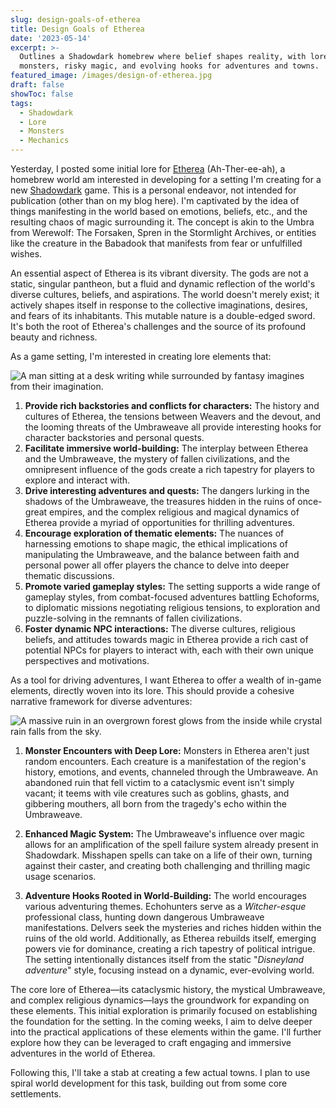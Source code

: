 ```yaml
---
slug: design-goals-of-etherea
title: Design Goals of Etherea
date: '2023-05-14'
excerpt: >-
  Outlines a Shadowdark homebrew where belief shapes reality, with lore-driven
  monsters, risky magic, and evolving hooks for adventures and towns.
featured_image: /images/design-of-etherea.jpg
draft: false
showToc: false
tags:
  - Shadowdark
  - Lore
  - Monsters
  - Mechanics
---
```


Yesterday, I posted some initial lore for [Etherea](/2023/05/13/the-world-of-etherea/) (Ah-Ther-ee-ah), a homebrew world am interested in developing for a setting I'm creating for a new [Shadowdark](https://www.thearcanelibrary.com/pages/shadowdark) game. This is a personal endeavor, not intended for publication (other than on my blog here). I'm captivated by the idea of things manifesting in the world based on emotions, beliefs, etc., and the resulting chaos of magic surrounding it. The concept is akin to the Umbra from Werewolf: The Forsaken, Spren in the Stormlight Archives, or entities like the creature in the Babadook that manifests from fear or unfulfilled wishes.

An essential aspect of Etherea is its vibrant diversity. The gods are not a static, singular pantheon, but a fluid and dynamic reflection of the world's diverse cultures, beliefs, and aspirations. The world doesn't merely exist; it actively shapes itself in response to the collective imaginations, desires, and fears of its inhabitants. This mutable nature is a double-edged sword. It's both the root of Etherea's challenges and the source of its profound beauty and richness.

As a game setting, I'm interested in creating lore elements that:

![A man sitting at a desk writing while surrounded by fantasy imagines from their imagination.](/images/design-of-etherea.jpg)

1. **Provide rich backstories and conflicts for characters:** The history and cultures of Etherea, the tensions between Weavers and the devout, and the looming threats of the Umbraweave all provide interesting hooks for character backstories and personal quests.
2. **Facilitate immersive world-building:** The interplay between Etherea and the Umbraweave, the mystery of fallen civilizations, and the omnipresent influence of the gods create a rich tapestry for players to explore and interact with.
3. **Drive interesting adventures and quests:** The dangers lurking in the shadows of the Umbraweave, the treasures hidden in the ruins of once-great empires, and the complex religious and magical dynamics of Etherea provide a myriad of opportunities for thrilling adventures.
4. **Encourage exploration of thematic elements:** The nuances of harnessing emotions to shape magic, the ethical implications of manipulating the Umbraweave, and the balance between faith and personal power all offer players the chance to delve into deeper thematic discussions.
5. **Promote varied gameplay styles:** The setting supports a wide range of gameplay styles, from combat-focused adventures battling Echoforms, to diplomatic missions negotiating religious tensions, to exploration and puzzle-solving in the remnants of fallen civilizations.
6. **Foster dynamic NPC interactions:** The diverse cultures, religious beliefs, and attitudes towards magic in Etherea provide a rich cast of potential NPCs for players to interact with, each with their own unique perspectives and motivations.

As a tool for driving adventures, I want Etherea to offer a wealth of in-game elements, directly woven into its lore. This should provide a cohesive narrative framework for diverse adventures:

 ![A massive ruin in an overgrown forest glows from the inside while crystal rain falls from the sky.](/images/etherea-crystal-rain-ruin.jpg)

1. **Monster Encounters with Deep Lore:** Monsters in Etherea aren't just random encounters. Each creature is a manifestation of the region's history, emotions, and events, channeled through the Umbraweave. An abandoned ruin that fell victim to a cataclysmic event isn't simply vacant; it teems with vile creatures such as goblins, ghasts, and gibbering mouthers, all born from the tragedy's echo within the Umbraweave.

2. **Enhanced Magic System:** The Umbraweave's influence over magic allows for an amplification of the spell failure system already present in Shadowdark. Misshapen spells can take on a life of their own, turning against their caster, and creating both challenging and thrilling magic usage scenarios.

3. **Adventure Hooks Rooted in World-Building:** The world encourages various adventuring themes. Echohunters serve as a *Witcher-esque* professional class, hunting down dangerous Umbraweave manifestations. Delvers seek the mysteries and riches hidden within the ruins of the old world. Additionally, as Etherea rebuilds itself, emerging powers vie for dominance, creating a rich tapestry of political intrigue. The setting intentionally distances itself from the static "*Disneyland adventure*" style, focusing instead on a dynamic, ever-evolving world.

The core lore of Etherea—its cataclysmic history, the mystical Umbraweave, and complex religious dynamics—lays the groundwork for expanding on these elements. This initial exploration is primarily focused on establishing the foundation for the setting. In the coming weeks, I aim to delve deeper into the practical applications of these elements within the game. I'll further explore how they can be leveraged to craft engaging and immersive adventures in the world of Etherea.

Following this, I'll take a stab at creating a few actual towns. I plan to use spiral world development for this task, building out from some core settlements.
